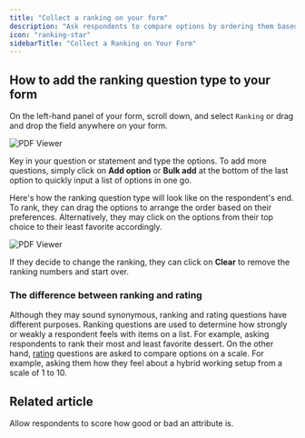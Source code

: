 ```yaml
---
title: "Collect a ranking on your form"
description: "Ask respondents to compare options by ordering them based on their preferences in a survey or form. Let your users rank a list of items from least to greatest."
icon: "ranking-star"
sidebarTitle: "Collect a Ranking on Your Form"
---
```


## How to add the ranking question type to your form

On the left-hand panel of your form, scroll down, and select `Ranking` or drag and drop the field anywhere on your form.

<Frame>
  <img src="/images/guides/image-21.png" alt="PDF Viewer" />
</Frame>

Key in your question or statement and type the options. To add more questions, simply click on **Add option** or **Bulk add** at the bottom of the last option to quickly input a list of options in one go.

Here's how the ranking question type will look like on the respondent's end. To rank, they can drag the options to arrange the order based on their preferences. Alternatively, they may click on the options from their top choice to their least favorite accordingly.

<Frame>
  <img src="/images/guides/image-22.png" alt="PDF Viewer" />
</Frame>

If they decide to change the ranking, they can click on **Clear** to remove the ranking numbers and start over.

### The difference between ranking and rating

Although they may sound synonymous, ranking and rating questions have different purposes. Ranking questions are used to determine how strongly or weakly a respondent feels with items on a list. For example, asking respondents to rank their most and least favorite dessert. On the other hand, [rating](/help/rating) questions are asked to compare options on a scale. For example, asking them how they feel about a hybrid working setup from a scale of 1 to 10.

## Related article

<CardGroup cols={3}>
  <Card title="Add a rating scale on your form" icon="star-half-stroke" iconType="regular" color="#FFC738" href="/help/rating">
    Allow respondents to score how good or bad an attribute is.
  </Card>
</CardGroup>
